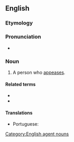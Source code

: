 ==English==

===Etymology===
{{suffix|appease|er|id2=agent noun|lang=en}}

===Pronunciation===
* {{rhymes|iːzə(r)|lang=en}}

===Noun===
{{en-noun}}

# A person who [[appease]]s.

====Related terms====
* {{l|en|appease}}
* {{l|en|appeasement}}

====Translations====
{{trans-top|a person who appeases}}
* Portuguese: {{t|pt|apaziguador|m}}
{{trans-mid}}
{{trans-bottom}}

[[Category:English agent nouns]]